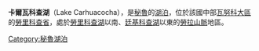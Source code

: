 {{coord|10|25|13.3|S|76|41|31.8|W|display=title|region:BO_type:waterbody_source:GNS-enwiki}}

'''卡爾瓦科查湖'''（Lake Carhuacocha），是[[秘魯|秘魯]]的[[湖泊|湖泊]]，位於該國中部[[瓦努科大區|瓦努科大區]]的[[勞里科查省|勞里科查省]]，處於[[勞里科查湖|勞里科查湖]]以南、[[廷基科查湖|廷基科查湖]]以東的[[勞拉山脈|勞拉山脈]]地區。

{{Peru-geo-stub}}
[[Category:秘魯湖泊|Category:秘魯湖泊]]